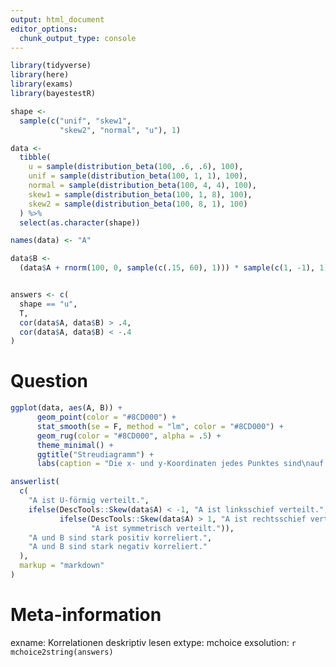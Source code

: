 ---
output: html_document
editor_options: 
  chunk_output_type: console
---
```{r, echo = FALSE, results = "hide", message=FALSE}
library(tidyverse)
library(here)
library(exams)
library(bayestestR)

shape <-
  sample(c("unif", "skew1",
           "skew2", "normal", "u"), 1)

data <-
  tibble(
    u = sample(distribution_beta(100, .6, .6), 100),
    unif = sample(distribution_beta(100, 1, 1), 100),
    normal = sample(distribution_beta(100, 4, 4), 100),
    skew1 = sample(distribution_beta(100, 1, 8), 100),
    skew2 = sample(distribution_beta(100, 8, 1), 100)
  ) %>%
  select(as.character(shape))

names(data) <- "A"

data$B <-
  (data$A + rnorm(100, 0, sample(c(.15, 60), 1))) * sample(c(1, -1), 1)


answers <- c(
  shape == "u",
  T,
  cor(data$A, data$B) > .4,
  cor(data$A, data$B) < -.4
)

```

Question
========


```{r, echo = FALSE, dev='svglite', message=FALSE, fig.width=5, fig.height=5, fig.cap=""}
ggplot(data, aes(A, B)) + 
      geom_point(color = "#8CD000") +
      stat_smooth(se = F, method = "lm", color = "#8CD000") +
      geom_rug(color = "#8CD000", alpha = .5) + 
      theme_minimal() + 
      ggtitle("Streudiagramm") +
      labs(caption = "Die x- und y-Koordinaten jedes Punktes sind\nauf den jeweiligen Achsen als Striche dargestellt")
```



```{r questionlist, echo = FALSE, results='asis'}
answerlist(
  c(
    "A ist U-förmig verteilt.",
    ifelse(DescTools::Skew(data$A) < -1, "A ist linksschief verteilt.",
           ifelse(DescTools::Skew(data$A) > 1, "A ist rechtsschief verteilt.",
                  "A ist symmetrisch verteilt.")),
    "A und B sind stark positiv korreliert.",
    "A und B sind stark negativ korreliert."
  ),
  markup = "markdown"
)
```



Meta-information
================
exname: Korrelationen deskriptiv lesen
extype: mchoice
exsolution: `r mchoice2string(answers)`